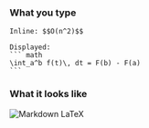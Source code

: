 ### What you type

````
Inline: $$O(n^2)$$

Displayed:
``` math
\int_a^b f(t)\, dt = F(b) - F(a)
```
````

### What it looks like

![Markdown LaTeX](../../../images/markdown-latex.png)

